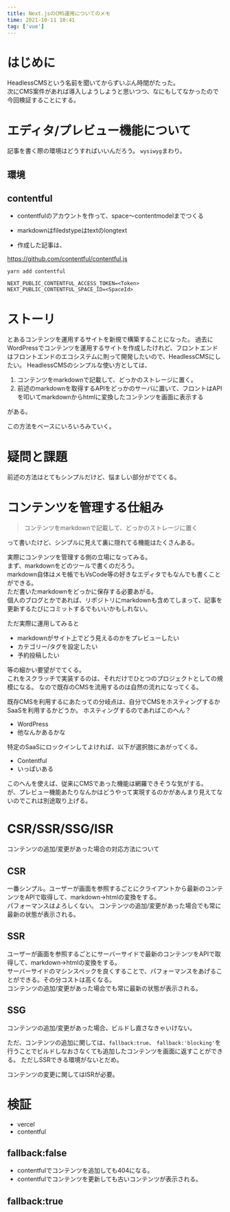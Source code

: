 ```yaml
---
title: Next.jsのCMS運用についてのメモ
time: 2021-10-11 10:41
tag: ['vue']
---
```


# はじめに

HeadlessCMSという名前を聞いてからずいぶん時間がたった。  
次にCMS案件があれば導入しようしようと思いつつ、なにもしてなかったので今回検証することにする。  

# エディタ/プレビュー機能について

記事を書く際の環境はどうすればいいんだろう。 `wysiwyg`まわり。


## 環境

## contentful

- contentfulのアカウントを作って、space〜contentmodelまでつくる
- markdownはfiledstypeはtextのlongtext

- 作成した記事は、

https://github.com/contentful/contentful.js


```foo 
yarn add contentful
```


```env title=.env.local
NEXT_PUBLIC_CONTENTFUL_ACCESS_TOKEN=<Token>
NEXT_PUBLIC_CONTENTFUL_SPACE_ID=<SpaceId>
```

# ストーリ

とあるコンテンツを運用するサイトを新規で構築することになった。
過去にWordPressでコンテンツを運用するサイトを作成したけれど、フロントエンドはフロントエンドのエコシステムに則って開発したいので、HeadlessCMSにしたい。
HeadlessCMSのシンプルな使い方としては、

1. コンテンツをmarkdownで記載して、どっかのストレージに置く。
2. 前述のmarkdownを取得するAPIをどっかのサーバに置いて、フロントはAPIを叩いてmarkdownからhtmlに変換したコンテンツを画面に表示する

がある。

この方法をベースにいろいろみていく。

# 疑問と課題

前述の方法はとてもシンプルだけど、悩ましい部分がでてくる。


# コンテンツを管理する仕組み

> コンテンツをmarkdownで記載して、どっかのストレージに置く

って書いたけど、シンプルに見えて裏に隠れてる機能はたくさんある。

実際にコンテンツを管理する側の立場になってみる。  
まず、markdownをどのツールで書くのだろう。  
markdown自体はメモ帳でもVsCode等の好きなエディタでもなんでも書くことができる。  
ただ書いたmarkdownをどっかに保存する必要あがる。  
個人のブログとかであれば、リポジトリにmarkdownも含めてしまって、記事を更新するたびにコミットするでもいいかもしれない。  

ただ実際に運用してみると

- markdownがサイト上でどう見えるのかをプレビューしたい
- カテゴリー/タグを設定したい
- 予約投稿したい

等の細かい要望がでてくる。  
これをスクラッチで実装するのは、それだけでひとつのプロジェクトとしての規模になる。
なので既存のCMSを流用するのは自然の流れになってくる。  

既存CMSを利用するにあたっての分岐点は、自分でCMSをホスティングするかSaaSを利用するかどうか。
ホスティングするのであればこのへん？

- WordPress
- 他なんかあるかな

特定のSaaSにロックインしてよければ、以下が選択肢にあがってくる。

- Contentful
- いっぱいある

このへんを使えば、従来にCMSであった機能は網羅できそうな気がする。  
が、プレビュー機能あたりなんかはどうやって実現するのかがあんまり見えてないのでこれは別途取り上げる。


# CSR/SSR/SSG/ISR

コンテンツの追加/変更があった場合の対応方法について

## CSR

一番シンプル。ユーザーが画面を参照するごとにクライアントから最新のコンテンツをAPIで取得して、markdown→htmlの変換をする。  
パフォーマンスはよろしくない。
コンテンツの追加/変更があった場合でも常に最新の状態が表示される。

##  SSR

ユーザーが画面を参照するごとにサーバーサイドで最新のコンテンツをAPIで取得して、markdown→htmlの変換をする。  
サーバーサイドのマシンスペックを良くすることで、パフォーマンスをあげることができる。その分コストは高くなる。  
コンテンツの追加/変更があった場合でも常に最新の状態が表示される。

##  SSG

コンテンツの追加/変更があった場合、ビルドし直さなきゃいけない。  

ただ、コンテンツの追加に関しては、`fallback:true`、 `fallback:'blocking'`を行うことでビルドしなおさなくても追加したコンテンツを画面に返すことができる。
ただしSSRできる環境がないとだめ。


コンテンツの変更に関してはISRが必要。


# 検証

- vercel
- contentful

## fallback:false

- contentfulでコンテンツを追加しても404になる。
- contentfulでコンテンツを更新しても古いコンテンツが表示される。

## fallback:true



